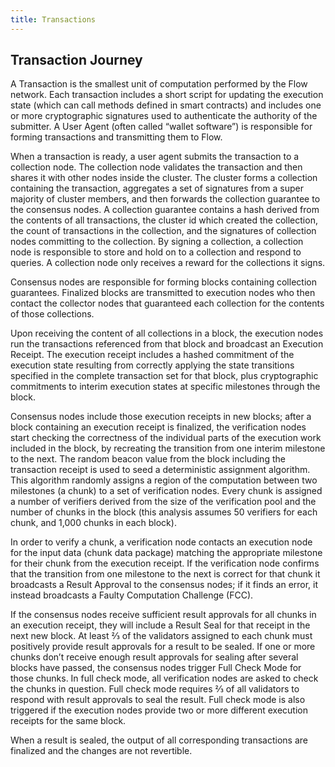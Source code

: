 ```yaml
---
title: Transactions
---
```


## Transaction Journey

A Transaction is the smallest unit of computation performed by the Flow network. Each transaction includes a short script for updating the execution state (which can call methods defined in smart contracts) and includes one or more cryptographic signatures used to authenticate the authority of the submitter. A User Agent (often called “wallet software”) is responsible for forming transactions and transmitting them to Flow.

<!-- [block:image]
{
"images": [
{
"image": [
"https://files.readme.io/32780c1-eb750b3-txlifecycle.png",
"eb750b3-txlifecycle.png",
1292,
698,
"#fafafa"
]
}
]
}
[/block] -->

When a transaction is ready, a user agent submits the transaction to a collection node. The collection node validates the transaction and then shares it with other nodes inside the cluster. The cluster forms a collection containing the transaction, aggregates a set of signatures from a super majority of cluster members, and then forwards the collection guarantee to the consensus nodes. A collection guarantee contains a hash derived from the contents of all transactions, the cluster id which created the collection, the count of transactions in the collection, and the signatures of collection nodes committing to the collection. By signing a collection, a collection node is responsible to store and hold on to a collection and respond to queries. A collection node only receives a reward for the collections it signs.

Consensus nodes are responsible for forming blocks containing collection guarantees. Finalized blocks are transmitted to execution nodes who then contact the collector nodes that guaranteed each collection for the contents of those collections.

Upon receiving the content of all collections in a block, the execution nodes run the transactions referenced from that block and broadcast an Execution Receipt. The execution receipt includes a hashed commitment of the execution state resulting from correctly applying the state transitions specified in the complete transaction set for that block, plus cryptographic commitments to interim execution states at specific milestones through the block.

Consensus nodes include those execution receipts in new blocks; after a block containing an execution receipt is finalized, the verification nodes start checking the correctness of the individual parts of the execution work included in the block, by recreating the transition from one interim milestone to the next. The random beacon value from the block including the transaction receipt is used to seed a deterministic assignment algorithm. This algorithm randomly assigns a region of the computation between two milestones (a chunk) to a set of verification nodes. Every chunk is assigned a number of verifiers derived from the size of the verification pool and the number of chunks in the block (this analysis assumes 50 verifiers for each chunk, and 1,000 chunks in each block).

In order to verify a chunk, a verification node contacts an execution node for the input data (chunk data package) matching the appropriate milestone for their chunk from the execution receipt. If the verification node confirms that the transition from one milestone to the next is correct for that chunk it broadcasts a Result Approval to the consensus nodes; if it finds an error, it instead broadcasts a Faulty Computation Challenge (FCC).

If the consensus nodes receive sufficient result approvals for all chunks in an execution receipt, they will include a Result Seal for that receipt in the next new block. At least ⅔ of the validators assigned to each chunk must positively provide result approvals for a result to be sealed. If one or more chunks don’t receive enough result approvals for sealing after several blocks have passed, the consensus nodes trigger Full Check Mode for those chunks. In full check mode, all verification nodes are asked to check the chunks in question. Full check mode requires ⅔ of all validators to respond with result approvals to seal the result. Full check mode is also triggered if the execution nodes provide two or more different execution receipts for the same block.

When a result is sealed, the output of all corresponding transactions are finalized and the changes are not revertible.
